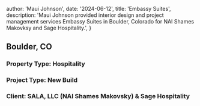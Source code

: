 
  author: 'Maui Johnson',
  date: '2024-06-12',
  title: 'Embassy Suites',
  description:
    'Maui Johnson provided interior design and project management services Embassy Suites in Boulder, Colorado for NAI Shames Makovksy and Sage Hospitality.',
}


## Boulder, CO

### Property Type: Hospitality

### Project Type: New Build

### Client: SALA, LLC (NAI Shames Makovsky) & Sage Hospitality
